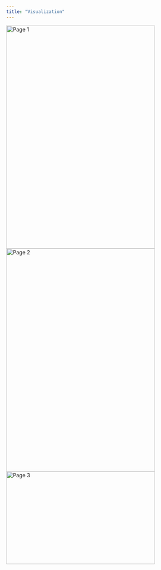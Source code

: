 ```yaml
---
title: "Visualization"
---
```


![Page 1](visualization 2.png){width=400 height=600}
![Page 2](visualization 3.png){width=400 height=600}
![Page 3](visualization.png){width=400 height=250}
